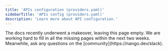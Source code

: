 ```yaml
---
title: 'APIs configuration (providers.yaml)'
sidebarTitle: 'APIs config (providers.yaml)'
description: 'Learn more about API configuration.'
---
```


<Info>
The docs recently underwent a makeover, leaving this page empty. We are working hard to fill in all the missing pages within the next two weeks. Meanwhile, ask any questions on the [community](https://nango.dev/slack).
</Info>